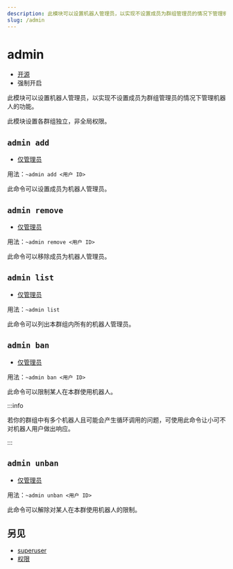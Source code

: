 ```yaml
---
description: 此模块可以设置机器人管理员，以实现不设置成员为群组管理员的情况下管理机器人的功能
slug: /admin
---
```


# admin

-   [开源](/docs/help/faq#为什么有些模块没有开源)
-   强制开启

此模块可以设置机器人管理员，以实现不设置成员为群组管理员的情况下管理机器人的功能。

此模块设置各群组独立，非全局权限。

## `admin add`

-   [仅管理员](/docs/permissions)

用法：`~admin add <用户 ID>`

此命令可以设置成员为机器人管理员。

## `admin remove`

-   [仅管理员](/docs/permissions)

用法：`~admin remove <用户 ID>`

此命令可以移除成员为机器人管理员。

## `admin list`

-   [仅管理员](permissions)

用法：`~admin list`

此命令可以列出本群组内所有的机器人管理员。

## `admin ban`

-   [仅管理员](permissions)

用法：`~admin ban <用户 ID>`

此命令可以限制某人在本群使用机器人。

:::info

若你的群组中有多个机器人且可能会产生循环调用的问题，可使用此命令让小可不对机器人用户做出响应。

:::

## `admin unban`

-   [仅管理员](permissions)

用法：`~admin unban <用户 ID>`

此命令可以解除对某人在本群使用机器人的限制。

## 另见

-   [superuser](superuser)
-   [权限](permissions)
